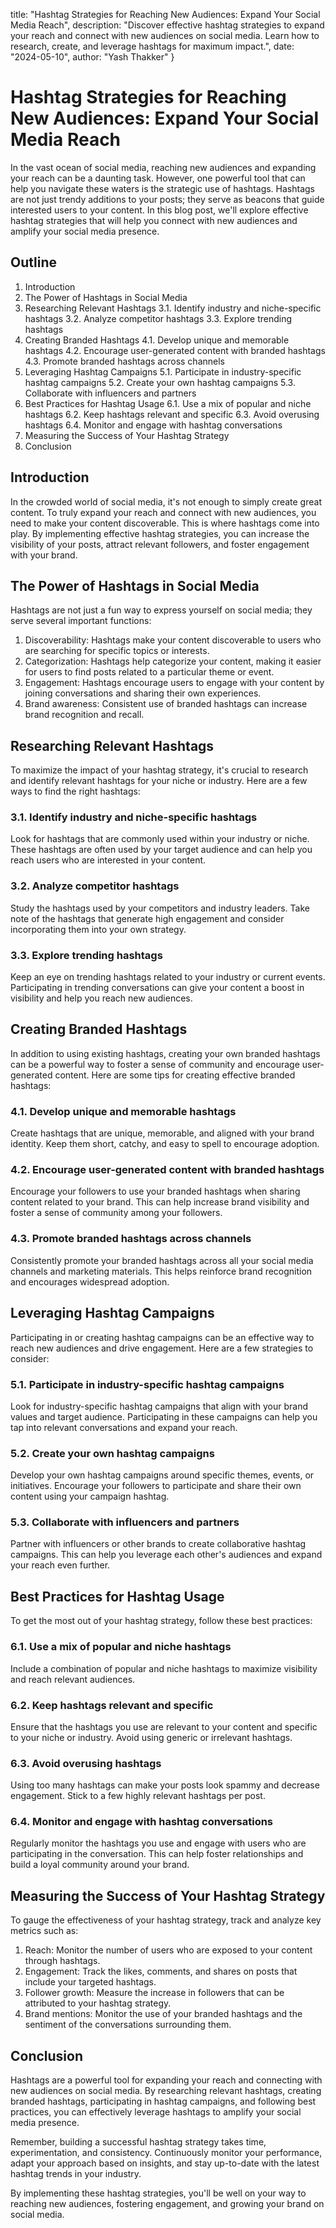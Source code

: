   title: "Hashtag Strategies for Reaching New Audiences: Expand Your Social Media Reach",
  description: "Discover effective hashtag strategies to expand your reach and connect with new audiences on social media. Learn how to research, create, and leverage hashtags for maximum impact.",
  date: "2024-05-10",
  author: "Yash Thakker"
}

# Hashtag Strategies for Reaching New Audiences: Expand Your Social Media Reach

In the vast ocean of social media, reaching new audiences and expanding your reach can be a daunting task. However, one powerful tool that can help you navigate these waters is the strategic use of hashtags. Hashtags are not just trendy additions to your posts; they serve as beacons that guide interested users to your content. In this blog post, we'll explore effective hashtag strategies that will help you connect with new audiences and amplify your social media presence.

## Outline

1. Introduction
2. The Power of Hashtags in Social Media
3. Researching Relevant Hashtags
   3.1. Identify industry and niche-specific hashtags
   3.2. Analyze competitor hashtags
   3.3. Explore trending hashtags
4. Creating Branded Hashtags
   4.1. Develop unique and memorable hashtags
   4.2. Encourage user-generated content with branded hashtags
   4.3. Promote branded hashtags across channels
5. Leveraging Hashtag Campaigns
   5.1. Participate in industry-specific hashtag campaigns
   5.2. Create your own hashtag campaigns
   5.3. Collaborate with influencers and partners
6. Best Practices for Hashtag Usage
   6.1. Use a mix of popular and niche hashtags
   6.2. Keep hashtags relevant and specific
   6.3. Avoid overusing hashtags
   6.4. Monitor and engage with hashtag conversations
7. Measuring the Success of Your Hashtag Strategy
8. Conclusion

## Introduction

In the crowded world of social media, it's not enough to simply create great content. To truly expand your reach and connect with new audiences, you need to make your content discoverable. This is where hashtags come into play. By implementing effective hashtag strategies, you can increase the visibility of your posts, attract relevant followers, and foster engagement with your brand.

## The Power of Hashtags in Social Media

Hashtags are not just a fun way to express yourself on social media; they serve several important functions:

1. Discoverability: Hashtags make your content discoverable to users who are searching for specific topics or interests.
2. Categorization: Hashtags help categorize your content, making it easier for users to find posts related to a particular theme or event.
3. Engagement: Hashtags encourage users to engage with your content by joining conversations and sharing their own experiences.
4. Brand awareness: Consistent use of branded hashtags can increase brand recognition and recall.

## Researching Relevant Hashtags

To maximize the impact of your hashtag strategy, it's crucial to research and identify relevant hashtags for your niche or industry. Here are a few ways to find the right hashtags:

### 3.1. Identify industry and niche-specific hashtags

Look for hashtags that are commonly used within your industry or niche. These hashtags are often used by your target audience and can help you reach users who are interested in your content.

### 3.2. Analyze competitor hashtags

Study the hashtags used by your competitors and industry leaders. Take note of the hashtags that generate high engagement and consider incorporating them into your own strategy.

### 3.3. Explore trending hashtags

Keep an eye on trending hashtags related to your industry or current events. Participating in trending conversations can give your content a boost in visibility and help you reach new audiences.

## Creating Branded Hashtags

In addition to using existing hashtags, creating your own branded hashtags can be a powerful way to foster a sense of community and encourage user-generated content. Here are some tips for creating effective branded hashtags:

### 4.1. Develop unique and memorable hashtags

Create hashtags that are unique, memorable, and aligned with your brand identity. Keep them short, catchy, and easy to spell to encourage adoption.

### 4.2. Encourage user-generated content with branded hashtags

Encourage your followers to use your branded hashtags when sharing content related to your brand. This can help increase brand visibility and foster a sense of community among your followers.

### 4.3. Promote branded hashtags across channels

Consistently promote your branded hashtags across all your social media channels and marketing materials. This helps reinforce brand recognition and encourages widespread adoption.

## Leveraging Hashtag Campaigns

Participating in or creating hashtag campaigns can be an effective way to reach new audiences and drive engagement. Here are a few strategies to consider:

### 5.1. Participate in industry-specific hashtag campaigns

Look for industry-specific hashtag campaigns that align with your brand values and target audience. Participating in these campaigns can help you tap into relevant conversations and expand your reach.

### 5.2. Create your own hashtag campaigns

Develop your own hashtag campaigns around specific themes, events, or initiatives. Encourage your followers to participate and share their own content using your campaign hashtag.

### 5.3. Collaborate with influencers and partners

Partner with influencers or other brands to create collaborative hashtag campaigns. This can help you leverage each other's audiences and expand your reach even further.

## Best Practices for Hashtag Usage

To get the most out of your hashtag strategy, follow these best practices:

### 6.1. Use a mix of popular and niche hashtags

Include a combination of popular and niche hashtags to maximize visibility and reach relevant audiences.

### 6.2. Keep hashtags relevant and specific

Ensure that the hashtags you use are relevant to your content and specific to your niche or industry. Avoid using generic or irrelevant hashtags.

### 6.3. Avoid overusing hashtags

Using too many hashtags can make your posts look spammy and decrease engagement. Stick to a few highly relevant hashtags per post.

### 6.4. Monitor and engage with hashtag conversations

Regularly monitor the hashtags you use and engage with users who are participating in the conversation. This can help foster relationships and build a loyal community around your brand.

## Measuring the Success of Your Hashtag Strategy

To gauge the effectiveness of your hashtag strategy, track and analyze key metrics such as:

1. Reach: Monitor the number of users who are exposed to your content through hashtags.
2. Engagement: Track the likes, comments, and shares on posts that include your targeted hashtags.
3. Follower growth: Measure the increase in followers that can be attributed to your hashtag strategy.
4. Brand mentions: Monitor the use of your branded hashtags and the sentiment of the conversations surrounding them.

## Conclusion

Hashtags are a powerful tool for expanding your reach and connecting with new audiences on social media. By researching relevant hashtags, creating branded hashtags, participating in hashtag campaigns, and following best practices, you can effectively leverage hashtags to amplify your social media presence.

Remember, building a successful hashtag strategy takes time, experimentation, and consistency. Continuously monitor your performance, adapt your approach based on insights, and stay up-to-date with the latest hashtag trends in your industry.

By implementing these hashtag strategies, you'll be well on your way to reaching new audiences, fostering engagement, and growing your brand on social media.